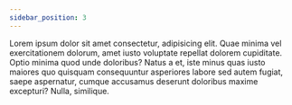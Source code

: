 ```yaml
---
sidebar_position: 3
---
```


Lorem ipsum dolor sit amet consectetur, adipisicing elit. Quae minima vel exercitationem dolorum, amet iusto voluptate repellat dolorem cupiditate. Optio minima quod unde doloribus? Natus a et, iste minus quas iusto maiores quo quisquam consequuntur asperiores labore sed autem fugiat, saepe aspernatur, cumque accusamus deserunt doloribus maxime excepturi? Nulla, similique.